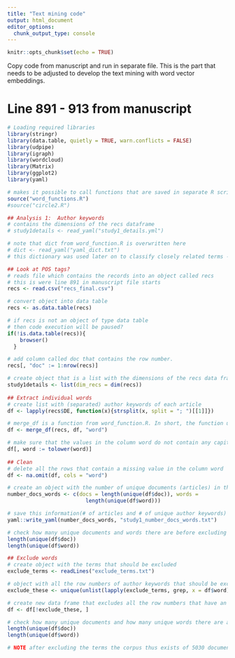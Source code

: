 ```yaml
---
title: "Text mining code"
output: html_document
editor_options: 
  chunk_output_type: console
---
```


```r
knitr::opts_chunk$set(echo = TRUE)
```
Copy code from manuscript and run in separate file. This is the part that needs to be adjusted to develop the text mining with word vector embeddings. 

# Line 891 - 913 from manuscript
```r
# Loading required libraries
library(stringr)
library(data.table, quietly = TRUE, warn.conflicts = FALSE)
library(udpipe)
library(igraph)
library(wordcloud)
library(Matrix)
library(ggplot2)
library(yaml)

# makes it possible to call functions that are saved in separate R script
source("word_functions.R")
#source("circle2.R")

## Analysis 1:  Author keywords
# contains the dimensions of the recs dataframe 
# study1details <- read_yaml("study1_details.yml")

# note that dict from word_function.R is overwritten here
# dict <- read_yaml("yaml_dict.txt")
# this dictionary was used later on to classify closely related terms -> If I am correct this what I want to do with word vector embeddings instead. 

## Look at POS tags?
# reads file which contains the records into an object called recs
# this is were line 891 in manuscript file starts
recs <- read.csv("recs_final.csv")

# convert object into data table
recs <- as.data.table(recs)

# if recs is not an object of type data table 
# then code execution will be paused?
if(!is.data.table(recs)){
    browser()
  }

# add column called doc that contains the row number.
recs[, "doc" := 1:nrow(recs)]

# create object that is a list with the dimensions of the recs data frame
study1details <- list(dim_recs = dim(recs))
  
## Extract individual words
# create list with (separated) author keywords of each article
df <- lapply(recs$DE, function(x){strsplit(x, split = "; ")[[1]]})

# merge_df is a function from word_function.R. In short, the function unlist() is applied to the list object that has been put into the function (in this case df) and adds the output/result of this to the new column. 
df <- merge_df(recs, df, "word")

# make sure that the values in the column word do not contain any capitals.   
df[, word := tolower(word)]
  
## Clean
# delete all the rows that contain a missing value in the column word
df <- na.omit(df, cols = "word")

# create an object with the number of unique documents (articles) in the data frame (df) and the number of unique (author key-) words in the data frame. 
number_docs_words <- c(docs = length(unique(df$doc)), words = 
                         length(unique(df$word)))

# save this information(# of articles and # of unique author keywords) in a yaml file 
yaml::write_yaml(number_docs_words, "study1_number_docs_words.txt")

# check how many unique documents and words there are before excluding terms. 
length(unique(df$doc))
length(unique(df$word))

## Exclude words
# create object with the terms that should be excluded  
exclude_terms <- readLines("exclude_terms.txt")

# object with all the row numbers of author keywords that should be excluded from the data frame 
exclude_these <- unique(unlist(lapply(exclude_terms, grep, x = df$word)))

# create new data frame that excludes all the row numbers that have an author keyword that should be excluded 
df <- df[!exclude_these, ]

# check how many unique documents and how many unique words there are after excluding non substantive words. 
length(unique(df$doc))
length(unique(df$word))

# NOTE after excluding the terms the corpus thus exists of 5030 documents with 7848 terms and not of 5031 terms with 8080 unique terms. 
```

